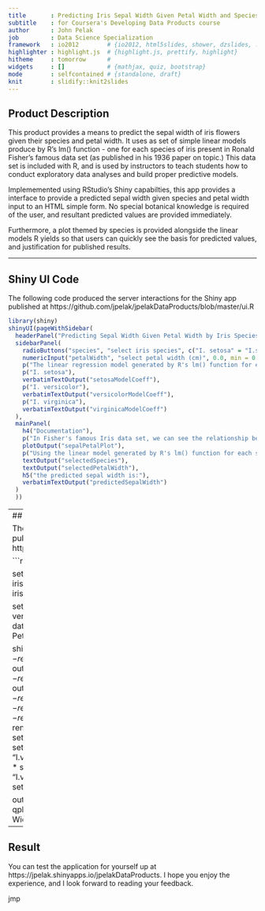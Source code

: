 ```yaml
---
title       : Predicting Iris Sepal Width Given Petal Width and Species
subtitle    : for Coursera's Developing Data Products course
author      : John Pelak
job         : Data Science Specialization
framework   : io2012        # {io2012, html5slides, shower, dzslides, ...}
highlighter : highlight.js  # {highlight.js, prettify, highlight}
hitheme     : tomorrow      # 
widgets     : []            # {mathjax, quiz, bootstrap}
mode        : selfcontained # {standalone, draft}
knit        : slidify::knit2slides
---
```


## Product Description

This product provides a means to predict the sepal width of iris flowers given their species and petal width.  It uses as set of simple linear models produce by R's lm() function - one for each species of iris present in Ronald Fisher's famous data set (as published in his 1936 paper on topic.)  This data set is included with R, and is used by instructors to teach students how to conduct exploratory data analyses and build proper predictive models.

Implememented using RStudio's Shiny capabilties, this app provides a interface to provide a predicted sepal width given species and petal width input to an HTML simple form.  No special botanical knowledge is required of the user, and resultant predicted values are provided immediately.

Furthermore, a plot themed by species is provided alongside the linear models R yields so that users can quickly see the basis for predicted values, and justification for published results.

---

## Shiny UI Code

The following code produced the server interactions for the Shiny app published at https://github.com/jpelak/jpelakDataProducts/blob/master/ui.R

```r
library(shiny)
shinyUI(pageWithSidebar(
  headerPanel("Predicting Sepal Width Given Petal Width by Iris Species"),
  sidebarPanel(
    radioButtons("species", "select iris species", c("I. setosa" = "I.setosa", "I. versicolor" = "I.versicolor", "I. virginica" = "I.virginica")),
    numericInput("petalWidth", "select petal width (cm)", 0.0, min = 0.0, max = 2.5, step = 0.1),
    p("The linear regression model generated by R's lm() function for each iris species (with intercept and slope shown) is:"),
    p("I. setosa"),
    verbatimTextOutput("setosaModelCoeff"),
    p("I. versicolor"),
    verbatimTextOutput("versicolorModelCoeff"),
    p("I. virginica"),
    verbatimTextOutput("virginicaModelCoeff")
  ),
  mainPanel(
    h4("Documentation"),
    p("In Fisher's famous Iris data set, we can see the relationship between sepal and petal length by species (as shown in the plot below.)  You can make use of a simple regression model to predict sepal width by setting the species and petal width in the panel on the left.  The app will automatically react and update your input and predicted output in the pane below."),
    plotOutput("sepalPetalPlot"),
    p("Using the linear model generated by R's lm() function for each species (as displayed in the left panel), for the selected iris species and petal width:"),
    textOutput("selectedSpecies"),
    textOutput("selectedPetalWidth"),
    h5("the predicted sepal width is:"),
    verbatimTextOutput("predictedSepalWidth")
  )
  ))
```

---
## Shiny Server Code

The following code produced the user interface for the Shiny app published at https://github.com/jpelak/jpelakDataProducts/blob/master/server.R

```r
library(shiny)
library(ggplot2)

setosaIris <- iris[iris$Species=="setosa",]
versicolorIris <- iris[iris$Species=="versicolor",]
virginicaIris <- iris[iris$Species=="virginica",]

setosaModel <- lm(Sepal.Width ~ Petal.Width, data=setosaIris)
versicolorModel <- lm(Sepal.Width ~ Petal.Width, data=versicolorIris)
virginicaModel <- lm(Sepal.Width ~ Petal.Width, data=virginicaIris)

shinyServer(
  function(input, output) {
    output$setosaModelCoeff <- renderPrint(setosaModel$coefficients)
    output$versicolorModelCoeff <- renderPrint(versicolorModel$coefficients)
    output$virginicaModelCoeff <- renderPrint(virginicaModel$coefficients)
    output$selectedSpecies <- renderPrint(input$species)
    output$selectedPetalWidth <- renderPrint(input$petalWidth)
    output$predictedSepalWidth <- renderText({
         if(input$species == "I.setosa") {
           setosaModel$coefficients[1] + (input$petalWidth * setosaModel$coefficients[2])
         }
         else if (input$species == "I.versicolor") {
           versicolorModel$coefficients[1] + (input$petalWidth * setosaModel$coefficients[2])
         }
         else if (input$species == "I.virginica") {
           virginicaModel$coefficients[1] + (input$petalWidth * setosaModel$coefficients[2])
         }
    })
    
    
    output$sepalPetalPlot <- renderPlot({
      qplot(Petal.Width,Sepal.Width,colour=Species,data=iris,xlab="Petal Width", ylab="Sepal Width")
    })
  }
)
```

---
## Result

You can test the application for yourself up at https://jpelak.shinyapps.io/jpelakDataProducts.  I hope you enjoy the experience, and I look forward to reading your feedback.

jmp
